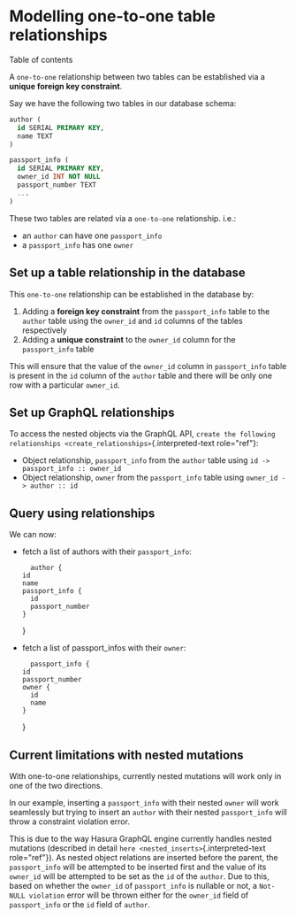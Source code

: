 
Modelling one-to-one table relationships
========================================

Table of contents

A `one-to-one` relationship between two tables can be established via a
**unique foreign key constraint**.

Say we have the following two tables in our database schema:

```sql
author (
  id SERIAL PRIMARY KEY,
  name TEXT
)

passport_info (
  id SERIAL PRIMARY KEY,
  owner_id INT NOT NULL
  passport_number TEXT
  ...
)
```

These two tables are related via a `one-to-one` relationship. i.e.:

-   an `author` can have one `passport_info`
-   a `passport_info` has one `owner`

Set up a table relationship in the database
-------------------------------------------

This `one-to-one` relationship can be established in the database by:

1.  Adding a **foreign key constraint** from the `passport_info` table
    to the `author` table using the `owner_id` and `id` columns of the
    tables respectively
2.  Adding a **unique constraint** to the `owner_id` column for the
    `passport_info` table

This will ensure that the value of the `owner_id` column in
`passport_info` table is present in the `id` column of the `author`
table and there will be only one row with a particular `owner_id`.

Set up GraphQL relationships
----------------------------

To access the nested objects via the GraphQL API,
`create the following relationships <create_relationships>`{.interpreted-text
role="ref"}:

-   Object relationship, `passport_info` from the `author` table using
    `id -> passport_info :: owner_id`
-   Object relationship, `owner` from the `passport_info` table using
    `owner_id -> author :: id`

Query using relationships
-------------------------

We can now:

-   fetch a list of authors with their `passport_info`:

          author {
        id
        name
        passport_info {
          id
          passport_number
        }
      }
    
    
-   fetch a list of passport\_infos with their `owner`:

          passport_info {
        id
        passport_number
        owner {
          id
          name
        }
      }
    
    
Current limitations with nested mutations
-----------------------------------------

With one-to-one relationships, currently nested mutations will work only
in one of the two directions.

In our example, inserting a `passport_info` with their nested `owner`
will work seamlessly but trying to insert an `author` with their nested
`passport_info` will throw a constraint violation error.

This is due to the way Hasura GraphQL engine currently handles nested
mutations (described in detail `here <nested_inserts>`{.interpreted-text
role="ref"}). As nested object relations are inserted before the parent,
the `passport_info` will be attempted to be inserted first and the value
of its `owner_id` will be attempted to be set as the `id` of the
`author`. Due to this, based on whether the `owner_id` of
`passport_info` is nullable or not, a `Not-NULL violation` error will be
thrown either for the `owner_id` field of `passport_info` or the `id`
field of `author`.
